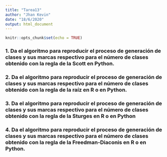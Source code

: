 ```yaml
---
title: "Tarea13"
author: "Jhan Kevin"
date: "18/6/2020"
output: html_document
---
```


```r
knitr::opts_chunk$set(echo = TRUE)
```

### 1. Da el algoritmo para reproducir el proceso de generación de clases y sus marcas respectivo para el número de clases obtenido con la regla de la Scott en Python.




### 2. Da el algoritmo para reproducir el proceso de generación de clases y sus marcas respectivo para el número de clases obtenido con la regla de la raíz en R o en Python.




### 3. Da el algoritmo para reproducir el proceso de generación de clases y sus marcas respectivo para el número de clases obtenido con la regla de la Sturges en R o en Python





### 4. Da el algoritmo para reproducir el proceso de generación de clases y sus marcas respectivo para el número de clases obtenido con la regla de la  Freedman-Diaconis en R o en Python.


